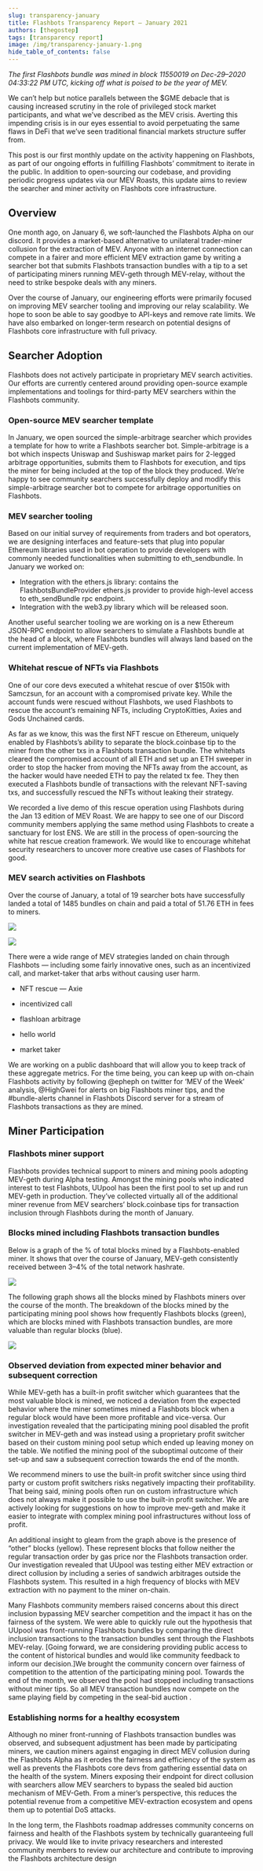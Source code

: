 ```yaml
---
slug: transparency-january
title: Flashbots Transparency Report — January 2021
authors: [thegostep]
tags: [transparency report]
image: /img/transparency-january-1.png
hide_table_of_contents: false
---
```

*The first Flashbots bundle was mined in block 11550019 on Dec-29–2020 04:33:22 PM UTC, kicking off what is poised to be the year of MEV.*
<!--truncate-->
We can’t help but notice parallels between the $GME debacle that is causing increased scrutiny in the role of privileged stock market participants, and what we’ve described as the MEV crisis. Averting this impending crisis is in our eyes essential to avoid perpetuating the same flaws in DeFi that we’ve seen traditional financial markets structure suffer from.

This post is our first monthly update on the activity happening on Flashbots, as part of our ongoing efforts in fulfilling Flashbots’ commitment to iterate in the public. In addition to open-sourcing our codebase, and providing periodic progress updates via our MEV Roasts, this update aims to review the searcher and miner activity on Flashbots core infrastructure.

## Overview
One month ago, on January 6, we soft-launched the Flashbots Alpha on our discord. It provides a market-based alternative to unilateral trader-miner collusion for the extraction of MEV. Anyone with an internet connection can compete in a fairer and more efficient MEV extraction game by writing a searcher bot that submits Flashbots transaction bundles with a tip to a set of participating miners running MEV-geth through MEV-relay, without the need to strike bespoke deals with any miners.

Over the course of January, our engineering efforts were primarily focused on improving MEV searcher tooling and improving our relay scalability. We hope to soon be able to say goodbye to API-keys and remove rate limits. We have also embarked on longer-term research on potential designs of Flashbots core infrastructure with full privacy.

## Searcher Adoption
Flashbots does not actively participate in proprietary MEV search activities. Our efforts are currently centered around providing open-source example implementations and toolings for third-party MEV searchers within the Flashbots community.

### Open-source MEV searcher template
In January, we open sourced the simple-arbitrage searcher which provides a template for how to write a Flashbots searcher bot. Simple-arbitrage is a bot which inspects Uniswap and Sushiswap market pairs for 2-legged arbitrage opportunities, submits them to Flashbots for execution, and tips the miner for being included at the top of the block they produced. We’re happy to see community searchers successfully deploy and modify this simple-arbitrage searcher bot to compete for arbitrage opportunities on Flashbots.

### MEV searcher tooling
Based on our initial survey of requirements from traders and bot operators, we are designing interfaces and feature-sets that plug into popular Ethereum libraries used in bot operation to provide developers with commonly needed functionalities when submitting to eth_sendbundle. In January we worked on:
* Integration with the ethers.js library: contains the FlashbotsBundleProvider ethers.js provider to provide high-level access to eth_sendBundle rpc endpoint.
* Integration with the web3.py library which will be released soon.

Another useful searcher tooling we are working on is a new Ethereum JSON-RPC endpoint to allow searchers to simulate a Flashbots bundle at the head of a block, where Flashbots bundles will always land based on the current implementation of MEV-geth.

### Whitehat rescue of NFTs via Flashbots
One of our core devs executed a whitehat rescue of over $150k with Samczsun, for an account with a compromised private key. While the account funds were rescued without Flashbots, we used Flashbots to rescue the account’s remaining NFTs, including CryptoKitties, Axies and Gods Unchained cards.

As far as we know, this was the first NFT rescue on Ethereum, uniquely enabled by Flashbots’s ability to separate the block.coinbase tip to the miner from the other txs in a Flashbots transaction bundle. The whitehats cleared the compromised account of all ETH and set up an ETH sweeper in order to stop the hacker from moving the NFTs away from the account, as the hacker would have needed ETH to pay the related tx fee. They then executed a Flashbots bundle of transactions with the relevant NFT-saving txs, and successfully rescued the NFTs without leaking their strategy.

We recorded a live demo of this rescue operation using Flashbots during the Jan 13 edition of MEV Roast. We are happy to see one of our Discord community members applying the same method using Flashbots to create a sanctuary for lost ENS. We are still in the process of open-sourcing the white hat rescue creation framework. We would like to encourage whitehat security researchers to uncover more creative use cases of Flashbots for good.

### MEV search activities on Flashbots
Over the course of January, a total of 19 searcher bots have successfully landed a total of 1485 bundles on chain and paid a total of 51.76 ETH in fees to miners.

![](/img/transparency-january-2.png)

![](/img/transparency-january-3.png)

There were a wide range of MEV strategies landed on chain through Flashbots — including some fairly innovative ones, such as an incentivized call, and market-taker that arbs without causing user harm.

* NFT rescue — Axie

* incentivized call

* flashloan arbitrage

* hello world

* market taker

We are working on a public dashboard that will allow you to keep track of these aggregate metrics. For the time being, you can keep up with on-chain Flashbots activity by following @epheph on twitter for ‘MEV of the Week’ analysis, @HighGwei for alerts on big Flashbots miner tips, and the #bundle-alerts channel in Flashbots Discord server for a stream of Flashbots transactions as they are mined.

## Miner Participation
### Flashbots miner support
Flashbots provides technical support to miners and mining pools adopting MEV-geth during Alpha testing. Amongst the mining pools who indicated interest to test Flashbots, UUpool has been the first pool to set up and run MEV-geth in production. They’ve collected virtually all of the additional miner revenue from MEV searchers’ block.coinbase tips for transaction inclusion through Flashbots during the month of January.

### Blocks mined including Flashbots transaction bundles
Below is a graph of the % of total blocks mined by a Flashbots-enabled miner. It shows that over the course of January, MEV-geth consistently received between 3–4% of the total network hashrate.

![](/img/transparency-january-4.png)

The following graph shows all the blocks mined by Flashbots miners over the course of the month. The breakdown of the blocks mined by the participating mining pool shows how frequently Flashbots blocks (green), which are blocks mined with Flashbots transaction bundles, are more valuable than regular blocks (blue).

![](/img/transparency-january-5.png)

### Observed deviation from expected miner behavior and subsequent correction
While MEV-geth has a built-in profit switcher which guarantees that the most valuable block is mined, we noticed a deviation from the expected behavior where the miner sometimes mined a Flashbots block when a regular block would have been more profitable and vice-versa. Our investigation revealed that the participating mining pool disabled the profit switcher in MEV-geth and was instead using a proprietary profit switcher based on their custom mining pool setup which ended up leaving money on the table. We notified the mining pool of the suboptimal outcome of their set-up and saw a subsequent correction towards the end of the month.

We recommend miners to use the built-in profit switcher since using third party or custom profit switchers risks negatively impacting their profitability. That being said, mining pools often run on custom infrastructure which does not always make it possible to use the built-in profit switcher. We are actively looking for suggestions on how to improve mev-geth and make it easier to integrate with complex mining pool infrastructures without loss of profit.

An additional insight to gleam from the graph above is the presence of “other” blocks (yellow). These represent blocks that follow neither the regular transaction order by gas price nor the Flashbots transaction order. Our investigation revealed that UUpool was testing either MEV extraction or direct collusion by including a series of sandwich arbitrages outside the Flashbots system. This resulted in a high frequency of blocks with MEV extraction with no payment to the miner on-chain.

Many Flashbots community members raised concerns about this direct inclusion bypassing MEV searcher competition and the impact it has on the fairness of the system. We were able to quickly rule out the hypothesis that UUpool was front-running Flashbots bundles by comparing the direct inclusion transactions to the transaction bundles sent through the Flashbots MEV-relay. [Going forward, we are considering providing public access to the content of historical bundles and would like community feedback to inform our decision.]We brought the community concern over fairness of competition to the attention of the participating mining pool. Towards the end of the month, we observed the pool had stopped including transactions without miner tips. So all MEV transaction bundles now compete on the same playing field by competing in the seal-bid auction .

### Establishing norms for a healthy ecosystem
Although no miner front-running of Flashbots transaction bundles was observed, and subsequent adjustment has been made by participating miners, we caution miners against engaging in direct MEV collusion during the Flashbots Alpha as it erodes the fairness and efficiency of the system as well as prevents the Flashbots core devs from gathering essential data on the health of the system. Miners exposing their endpoint for direct collusion with searchers allow MEV searchers to bypass the sealed bid auction mechanism of MEV-Geth. From a miner’s perspective, this reduces the potential revenue from a competitive MEV-extraction ecosystem and opens them up to potential DoS attacks.

In the long term, the Flashbots roadmap addresses community concerns on fairness and health of the Flashbots system by technically guaranteeing full privacy. We would like to invite privacy researchers and interested community members to review our architecture and contribute to improving the Flashbots architecture design
